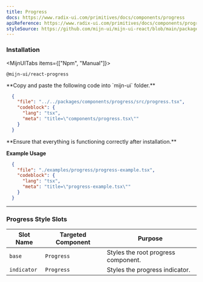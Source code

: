```yaml
---
title: Progress
docs: https://www.radix-ui.com/primitives/docs/components/progress
apiReference: https://www.radix-ui.com/primitives/docs/components/progress#api-reference
styleSource: https://github.com/mijn-ui/mijn-ui-react/blob/main/packages/theme/src/components/progress.ts
---
```



<ComponentPreview>
  <ProgressExample />
</ComponentPreview>

### Installation

<MijnUITabs items={["Npm", "Manual"]}>
  <MijnUITabsContent value="Npm">
  ```package-install
  @mijn-ui/react-progress
  ```
  </MijnUITabsContent>
  <MijnUITabsContent value="Manual">
  <Steps>
  <Step>
  **Copy and paste the following code into `mijn-ui` folder.**
 
  ```json doc-gen:file
    {
      "file": "../../packages/components/progress/src/progress.tsx",
      "codeblock": {
        "lang": "tsx",
        "meta": "title=\"components/progress.tsx\""
      }
    }
  ```
  </Step>
  
  <Step>
  **Ensure that everything is functioning correctly after installation.**
  </Step>
</Steps>
</MijnUITabsContent>
</MijnUITabs>

**Example Usage**

```json doc-gen:file
  {
    "file": "./examples/progress/progress-example.tsx",
    "codeblock": {
      "lang": "tsx",
      "meta": "title=\"progress-example.tsx\""
    }
  }
```

---

### Progress Style Slots

| **Slot Name**    | **Targeted Component** | **Purpose**                                      |
|-------------------|------------------------|-------------------------------------------------|
| `base`           | `Progress`            | Styles the root progress component.             |
| `indicator`      | `Progress`            | Styles the progress indicator.                  |
